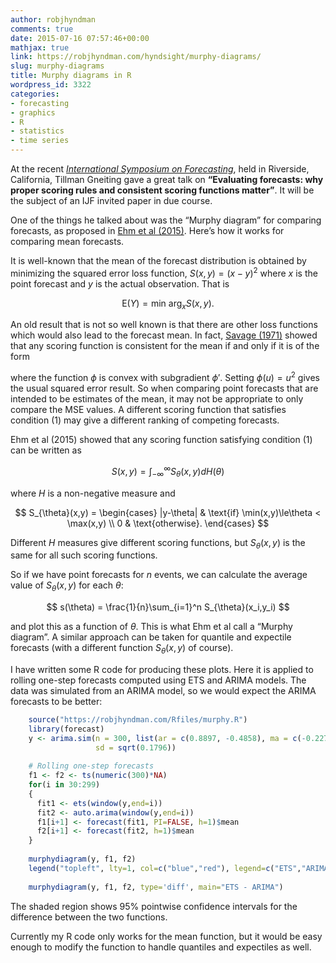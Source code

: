 ```yaml
---
author: robjhyndman
comments: true
date: 2015-07-16 07:57:46+00:00
mathjax: true
link: https://robjhyndman.com/hyndsight/murphy-diagrams/
slug: murphy-diagrams
title: Murphy diagrams in R
wordpress_id: 3322
categories:
- forecasting
- graphics
- R
- statistics
- time series
---
```


At the recent [_International Symposium on Forecasting_](http://www.forecasters.org/isf), held in Riverside, California, Tillman Gneiting gave a great talk on **"Evaluating forecasts: why proper scoring rules and consistent scoring functions matter"**. It will be the subject of an IJF invited paper in due course.

One of the things he talked about was the "Murphy diagram" for comparing forecasts, as proposed in [Ehm et al (2015)](http://arxiv.org/abs/1503.08195). Here's how it works for comparing mean forecasts.<!-- more -->

It is well-known that the mean of the forecast distribution is obtained by minimizing the squared error loss function, $S(x,y)=(x-y)^2$ where $x$ is the point forecast and $y$ is the actual observation. That is

<div>
$$
\text{E}(Y) = \text{min arg}_x S(x,y).
$$
</div>

An old result that is not so well known is that there are other loss functions which would also lead to the forecast mean. In fact, [Savage (1971)](http://www.jstor.org/stable/2284229) showed that any scoring function is consistent for the mean if and only if it is of the form
<div>
\begin{equation}\label{savage}
S(x,y) = \phi(y) - \phi(x) - \phi'(x)(y-x)
\end{equation}
</div>
where the function $\phi$ is convex with subgradient $\phi'$. Setting $\phi(u)=u^2$ gives the usual squared error result. So when comparing point forecasts that are intended to be estimates of the mean, it may not be appropriate to only compare the MSE values. A different scoring function that satisfies condition (1) may give a different ranking of competing forecasts.

Ehm et al (2015) showed that any scoring function satisfying condition (1) can be written as
<div>
$$
S(x,y) = \int_{-\infty}^\infty S_{\theta}(x,y) dH(\theta)
$$ 
</div>
where $H$ is a non-negative measure and 
<div>
$$
S_{\theta}(x,y) = \begin{cases}
  |y-\theta| & \text{if} \min(x,y)\le\theta < \max(x,y) \\
  0 & \text{otherwise}.
\end{cases}
$$
</div>
Different $H$ measures give different scoring functions, but $S_{\theta}(x,y)$ is the same for all such scoring functions.

So if we have point forecasts for $n$ events, we can calculate the average value of $S_{\theta}(x,y)$ for each $\theta$:
<div>
$$
s(\theta) = \frac{1}{n}\sum_{i=1}^n S_{\theta}(x_i,y_i)
$$
</div>
and plot this as a function of $\theta$. This is what Ehm et al call a "Murphy diagram". A similar approach can be taken for quantile and expectile forecasts (with a different function $S_\theta(x,y)$ of course).

I have written some R code for producing these plots. Here it is applied to rolling one-step forecasts computed using ETS and ARIMA models. The data was simulated from an ARIMA model, so we would expect the ARIMA forecasts to be better:

```r
    source("https://robjhyndman.com/Rfiles/murphy.R")
    library(forecast)
    y <- arima.sim(n = 300, list(ar = c(0.8897, -0.4858), ma = c(-0.2279, 0.2488)),
                   sd = sqrt(0.1796))
    
    # Rolling one-step forecasts
    f1 <- f2 <- ts(numeric(300)*NA)
    for(i in 30:299)
    {
      fit1 <- ets(window(y,end=i))
      fit2 <- auto.arima(window(y,end=i))
      f1[i+1] <- forecast(fit1, PI=FALSE, h=1)$mean
      f2[i+1] <- forecast(fit2, h=1)$mean
    } 
    
    murphydiagram(y, f1, f2)
    legend("topleft", lty=1, col=c("blue","red"), legend=c("ETS","ARIMA"))
    
    murphydiagram(y, f1, f2, type='diff', main="ETS - ARIMA")
```

The shaded region shows 95% pointwise confidence intervals for the difference between the two functions.

Currently my R code only works for the mean function, but it would be easy enough to modify the function to handle quantiles and expectiles as well.
